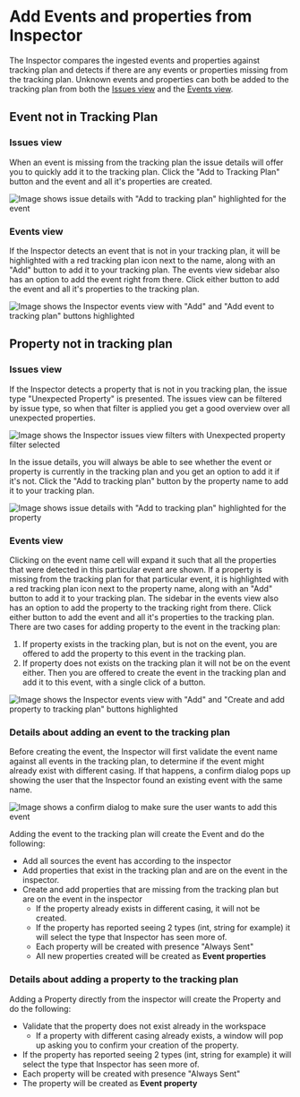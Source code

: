 # Add Events and properties from Inspector

The Inspector compares the ingested events and properties against tracking plan and detects if there are any events or properties missing from the tracking plan. Unknown events and properties can both be added to the tracking plan from both the [Issues view](/inspector/inspector-issues-view) and the [Events view](/inspector/inspector-events-view).

## Event not in Tracking Plan

### Issues view

When an event is missing from the tracking plan the issue details will offer you to quickly add it to the tracking plan. Click the "Add to Tracking Plan" button and the event and all it's properties are created.

![Image shows issue details with "Add to tracking plan" highlighted for the event](/images/inspector/add-event-from-issue-details.png)

### Events view

If the Inspector detects an event that is not in your tracking plan, it will be highlighted with a red tracking plan icon next to the name, along with an "Add" button to add it to your tracking plan. The events view sidebar also has an option to add the event right from there. Click either button to add the event and all it's properties to the tracking plan.

![Image shows the Inspector events view with "Add" and "Add event to tracking plan" buttons highlighted](/images/inspector/add-event-from-events-view.png)

## Property not in tracking plan

### Issues view

If the Inspector detects a property that is not in you tracking plan, the issue type "Unexpected Property" is presented. The issues view can be filtered by issue type, so when that filter is applied you get a good overview over all unexpected properties.

![Image shows the Inspector issues view filters with Unexpected property filter selected](/images/inspector/filter-by-unexpected-property.png)

In the issue details, you will always be able to see whether the event or property is currently in the tracking plan and you get an option to add it if it's not. Click the "Add to tracking plan" button by the property name to add it to your tracking plan.

![Image shows issue details with "Add to tracking plan" highlighted for the property](/images/inspector/add-property-from-issue-details.png)

### Events view

Clicking on the event name cell will expand it such that all the properties that were detected in this particular event are shown. If a property is missing from the tracking plan for that particular event, it is highlighted with a red tracking plan icon next to the property name, along with an "Add" button to add it to your tracking plan. The sidebar in the events view also has an option to add the property to the tracking right from there. Click either button to add the event and all it's properties to the tracking plan. There are two cases for adding property to the event in the tracking plan:

1. If property exists in the tracking plan, but is not on the event, you are offered to add the property to this event in the tracking plan.
2. If property does not exists on the tracking plan it will not be on the event either. Then you are offered to create the event in the tracking plan and add it to this event, with a single click of a button.

![Image shows the Inspector events view with "Add" and "Create and add property to tracking plan" buttons highlighted](/images/inspector/add-property-from-events-view.png)

### Details about adding an event to the tracking plan

Before creating the event, the Inspector will first validate the event name against all events in the tracking plan, to determine if the event might already exist with different casing.
If that happens, a confirm dialog pops up showing the user that the Inspector found an existing event with the same name.

![Image shows a confirm dialog to make sure the user wants to add this event](/images/inspector/confirm-dialog.png)

Adding the event to the tracking plan will create the Event and do the following:

- Add all sources the event has according to the inspector
- Add properties that exist in the tracking plan and are on the event in the inspector.
- Create and add properties that are missing from the tracking plan but are on the event in the inspector
  - If the property already exists in different casing, it will not be created.
  - If the property has reported seeing 2 types (int, string for example) it will select the type that Inspector has seen more of.
  - Each property will be created with presence "Always Sent"
  - All new properties created will be created as **Event properties**

### Details about adding a property to the tracking plan

Adding a Property directly from the inspector will create the Property and do the following:

- Validate that the property does not exist already in the workspace
  - If a property with different casing already exists, a window will pop up asking you to confirm your creation of the property.
- If the property has reported seeing 2 types (int, string for example) it will select the type that Inspector has seen more of.
- Each property will be created with presence "Always Sent"
- The property will be created as **Event property**
